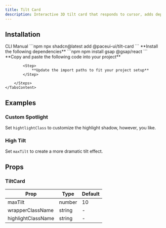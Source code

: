 ```yaml
---
title: Tilt Card
description: Interactive 3D tilt card that responds to cursor, adds depth and motion.
---
```


<DemoCodePreview
    path="demo/components/tilt-card/default.tsx"
    v0Link="/gsap/tilt-card"
/>

## Installation

<Tabs defaultValue="cli">
    <TabsList>
        <TabsTrigger value="cli">CLI</TabsTrigger>
        <TabsTrigger value="manual">Manual</TabsTrigger>
    </TabsList>
    <TabsContent value="cli">
        ```npm
        npx shadcn@latest add @paceui-ui/tilt-card
        ```
    </TabsContent>
    <TabsContent value="manual">
        <Steps>
            <Step>
                **Install the following dependencies**
            </Step>
            ```npm
            npm install gsap @gsap/react
            ```
            <Step>
                **Copy and paste the following code into your project**
            </Step>
            <CodePreview path='components/gsap/tilt-card.tsx' collapsible></CodePreview>

            <Step>
                **Update the import paths to fit your project setup**
            </Step>

        </Steps>
    </TabsContent>
</Tabs>

## Examples

### Custom Spotlight

Set `hightlightClass` to customize the highlight shadow, however, you like.

<DemoCodePreview
    path="demo/components/tilt-card/custom-spotlight.tsx"
    v0Link="/gsap/tilt-card"
/>

### High Tilt

Set `maxTilt`  to create a more dramatic tilt effect.

<DemoCodePreview
    path="demo/components/tilt-card/high-tilt.tsx"
    v0Link="/gsap/tilt-card"
/>


## Props

### TiltCard

| Prop               | Type      | Default |
|--------------------|-----------|---------|
| maxTilt            | number    | 10      |
| wrapperClassName   | string    | -       |
| highlightClassName | string    | -       |
